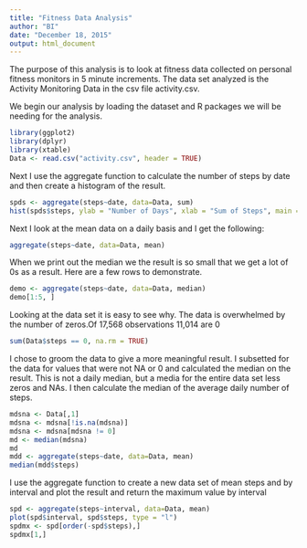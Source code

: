 ```yaml
---
title: "Fitness Data Analysis"
author: "BI"
date: "December 18, 2015"
output: html_document
---
```


The purpose of this analysis is to look at fitness data collected on personal fitness monitors in 5 minute increments. The data set analyzed is the Activity Monitoring Data in the csv file activity.csv.

We begin our analysis by loading the dataset and R packages we will be needing for the analysis.

```r
library(ggplot2)
library(dplyr)
library(xtable)
Data <- read.csv("activity.csv", header = TRUE)
```

Next I use the aggregate function to calculate the number of steps by date and then create a histogram of the result.

```r
spds <- aggregate(steps~date, data=Data, sum)
hist(spds$steps, ylab = "Number of Days", xlab = "Sum of Steps", main = "Steps per Day")
```

Next I look at the mean data on a daily basis and I get the following:

```r
aggregate(steps~date, data=Data, mean)
```

When we print out the median we the result is so small that we get a lot of 0s as a result. Here are a few rows to demonstrate.

```r
demo <- aggregate(steps~date, data=Data, median)
demo[1:5, ]
```

Looking at the data set it is easy to see why. The data is overwhelmed by the number of zeros.Of 17,568 observations 11,014 are 0

```r
sum(Data$steps == 0, na.rm = TRUE)
```

I chose to groom the data to give a more meaningful result. I subsetted for the data for values that were not NA or 0 and calculated the median on the result. This is not a daily median, but a media for the entire data set less zeros and NAs. I then calculate the median of the average daily number of steps.

```r
mdsna <- Data[,1]
mdsna <- mdsna[!is.na(mdsna)]
mdsna <- mdsna[mdsna != 0]
md <- median(mdsna)
md
mdd <- aggregate(steps~date, data=Data, mean)
median(mdd$steps)
```

I use the aggregate function to create a new data set of mean steps and by interval and plot the result and return the maximum value by interval
```r
spd <- aggregate(steps~interval, data=Data, mean)
plot(spd$interval, spd$steps, type = "l")
spdmx <- spd[order(-spd$steps),]
spdmx[1,]
```
